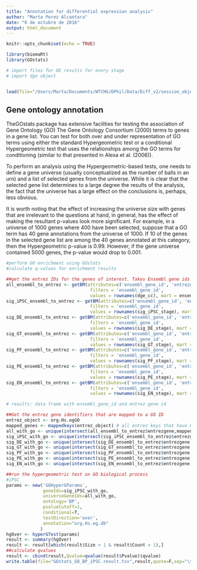 ```yaml
---
title: "Annotation for differential expression analysis"
author: "Marta Perez Alcantara"
date: "6 de octubre de 2016"
output: html_document
---
```


```r
knitr::opts_chunk$set(echo = TRUE)
```


```r
library(biomaRt)
library(GOstats)

# import files for DE results for every stage
# import dge object


load(file="/Users/Marta/Documents/WTCHG/DPhil/Data/Diff_v2/session_objects/dge_cc.xz",verbose=TRUE)  #loading the dge object for conservative counts


```

## Gene ontology annotation

TheGOstats package has extensive facilities for testing the association of Gene Ontology (GO) The Gene Ontology Consortium (2000) terms to genes in a gene list. You can test for both over and under representation of GO terms using either the standard Hypergeometric test or a conditional Hypergeometric test that uses the relationships among the GO terms for conditioning (similar to that presented in Alexa et al. (2006)).

To perform an analysis using the Hypergeometric-based tests, one needs to define a gene universe (usually conceptualized as the number of balls in an urn) and a list of selected genes from the universe. While it is clear that the selected gene list determines to a large degree the results of the analysis, the fact that the universe has a large effect on the conclusions is,
perhaps, less obvious.

It is worth noting that the effect of increasing the universe size with genes that are irrelevant to the questions at hand, in general, has the effect of making the resultant p-values look more significant. For example, in a universe of 1000 genes where 400 have been selected, suppose that a GO term has 40 gene annotations from the universe of 1000. If 10 of the genes in the selected gene list are among the 40 genes annotated at this category, then the Hypergeometric p-value is 0.99. However, if the gene universe contained 5000 genes, the p-value would drop to 0.001.
```r


#perform GO enrichment using GOstats
#calculate q-values for enrichment results

##get the entrez IDs for the genes of interest. Takes Ensembl gene ids from my data
all_ensembl_to_entrez <- getBM(attributes=c('ensembl_gene_id', 'entrezgene'), 
                                filters = 'ensembl_gene_id', 
                                values = rownames(dge_cc), mart = ensembl)  # all genes from dge object
sig_iPSC_ensembl_to_entrez <- getBM(attributes=c('ensembl_gene_id', 'entrezgene'), 
                                filters = 'ensembl_gene_id', 
                                values = rownames(sig_iPSC_stage), mart = ensembl)
sig_DE_ensembl_to_entrez <- getBM(attributes=c('ensembl_gene_id', 'entrezgene'), 
                                filters = 'ensembl_gene_id', 
                                values = rownames(sig_DE_stage), mart = ensembl)
sig_GT_ensembl_to_entrez <- getBM(attributes=c('ensembl_gene_id', 'entrezgene'), 
                                filters = 'ensembl_gene_id', 
                                values = rownames(sig_GT_stage), mart = ensembl)
sig_PF_ensembl_to_entrez <- getBM(attributes=c('ensembl_gene_id', 'entrezgene'), 
                                filters = 'ensembl_gene_id', 
                                values = rownames(sig_PF_stage), mart = ensembl)
sig_PE_ensembl_to_entrez <- getBM(attributes=c('ensembl_gene_id', 'entrezgene'), 
                                filters = 'ensembl_gene_id', 
                                values = rownames(sig_PE_stage), mart = ensembl)
sig_EN_ensembl_to_entrez <- getBM(attributes=c('ensembl_gene_id', 'entrezgene'), 
                                filters = 'ensembl_gene_id', 
                                values = rownames(sig_EN_stage), mart = ensembl)	

# results: data frame with ensembl_gene_id and entrez gene id

##Get the entrez gene identifiers that are mapped to a GO ID
entrez_object <- org.Hs.egGO
mapped_genes <- mappedkeys(entrez_object) # all entrez keys that have GO id
all_with_go <- unique(intersect(all_ensembl_to_entrez$entrezgene,mapped_genes)) # all genes that have GO id from dge object
sig_iPSC_with_go <- unique(intersect(sig_iPSC_ensembl_to_entrez$entrezgene,mapped_genes)) # now for every sig DEA results
sig_DE_with_go <- unique(intersect(sig_DE_ensembl_to_entrez$entrezgene,mapped_genes))
sig_GT_with_go <- unique(intersect(sig_GT_ensembl_to_entrez$entrezgene,mapped_genes))
sig_PF_with_go <- unique(intersect(sig_PF_ensembl_to_entrez$entrezgene,mapped_genes))
sig_PE_with_go <- unique(intersect(sig_PE_ensembl_to_entrez$entrezgene,mapped_genes))
sig_EN_with_go <- unique(intersect(sig_EN_ensembl_to_entrez$entrezgene,mapped_genes))

##run the hypergeometric test on GO biological process
#iPSC
params <- new('GOHyperGParams',
              geneIds=sig_iPSC_with_go,
              universeGeneIds=all_with_go,
              ontology='BP',
              pvalueCutoff=1,
              conditional=T,
              testDirection='over',
              annotation="org.Hs.eg.db"
             )
hgOver <- hyperGTest(params)
result <- summary(hgOver)
result <- result[which(result$Size > 1 & result$Count > 1),]
##calculate qvalues
result <- cbind(result,Qvalue=qvalue(result$Pvalue)$qvalue)
write.table(file="GOstats_GO_BP_iPSC.result.tsv",result,quote=F,sep="\t",row.names=F)

```
